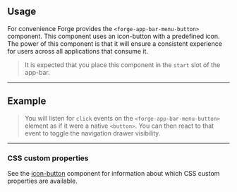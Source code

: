 
<PageSection>

## Usage

For convenience Forge provides the `<forge-app-bar-menu-button>` component. This component uses an icon-button
with a predefined icon. The power of this component is that it will ensure a consistent experience for users
across all applications that consume it.

> It is expected that you place this component in the `start` slot of the app-bar.

</PageSection>

---

<PageSection>

## Example

<LiveDemo layout="column" fullWidth  codeHtml={AppBarMenuDefaultCodeHtml()}  codeTs={AppBarMenuDefaultCodeTs()}>
  <AppBarMenuButtonDemo />
</LiveDemo>

> You will listen for `click` events on the `<forge-app-bar-menu-button>` element as if it were a native `<button>`. You
> can then react to that event to toggle the navigation drawer visibility.

</PageSection>

---

<PageSection>

### CSS custom properties

See the [icon-button](?path=/docs/components-icon-button--default#css-custom-properties) component for information about which CSS custom properties are available.

</PageSection>
